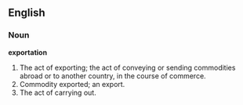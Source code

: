 ==English==

===Noun===

'''exportation'''

#The act of exporting; the act of conveying or sending commodities abroad or to another country, in the course of commerce.
#Commodity exported; an export.
#The act of carrying out.
